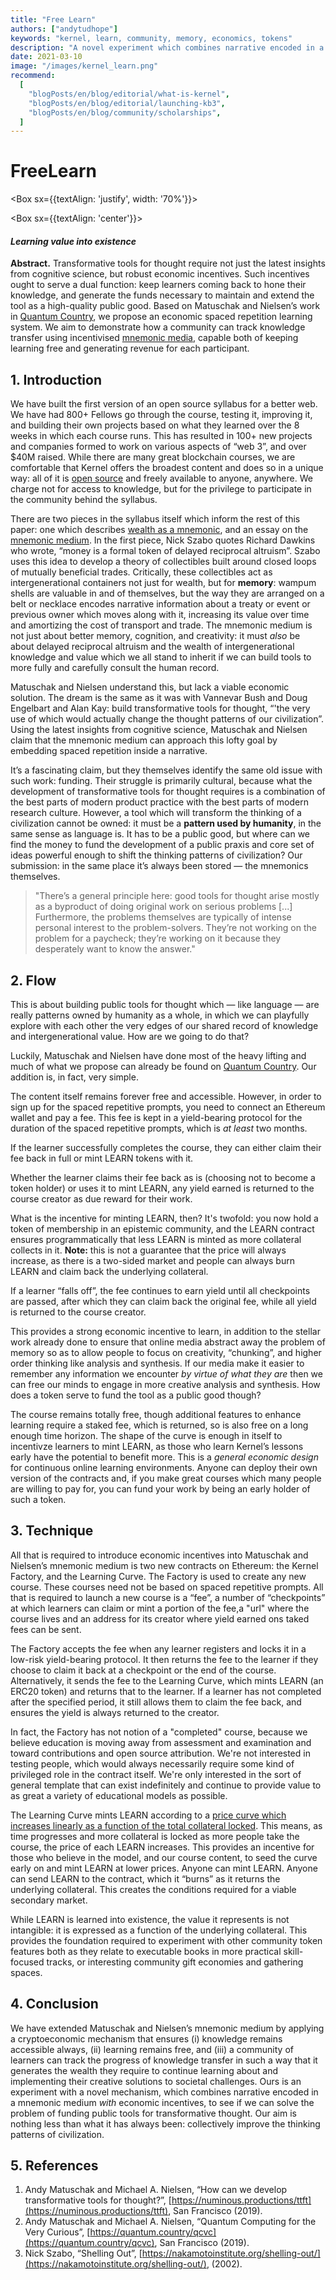 ```yaml
---
title: "Free Learn"
authors: ["andytudhope"]
keywords: "kernel, learn, community, memory, economics, tokens"
description: "A novel experiment which combines narrative encoded in a mnemonic medium with economic incentives to see if we can solve the problem of funding public tools for transformative thought."
date: 2021-03-10
image: "/images/kernel_learn.png"
recommend:
  [
    "blogPosts/en/blog/editorial/what-is-kernel",
    "blogPosts/en/blog/editorial/launching-kb3",
    "blogPosts/en/blog/community/scholarships",
  ]
---
```


# FreeLearn

<Aligner center>

<Box sx={{textAlign: 'justify', width: '70%'}}>

<Box sx={{textAlign: 'center'}}>

#### _Learning value into existence_

</Box>

**Abstract.** Transformative tools for thought require not just the latest insights from cognitive science, but robust economic incentives. Such incentives ought to serve a dual function: keep learners coming back to hone their knowledge, and generate the funds necessary to maintain and extend the tool as a high-quality public good. Based on Matuschak and Nielsen’s work in [Quantum Country](https://quantum.country/), we propose an economic spaced repetition learning system. We aim to demonstrate how a community can track knowledge transfer using incentivised [mnemonic media](https://numinous.productions/ttft), capable both of keeping learning free and generating revenue for each participant.

</Box>

</Aligner>

## 1. Introduction

We have built the first version of an open source syllabus for a better web. We have had 800+ Fellows go through the course, testing it, improving it, and building their own projects based on what they learned over the 8 weeks in which each course runs. This has resulted in 100+ new projects and companies formed to work on various aspects of “web 3”, and over $40M raised. While there are many great blockchain courses, we are comfortable that Kernel offers the broadest content and does so in a unique way: all of it is [open source](https://github.com/kernel-community/kernel) and freely available to anyone, anywhere. We charge not for access to knowledge, but for the privilege to participate in the community behind the syllabus. 

There are two pieces in the syllabus itself which inform the rest of this paper: one which describes [wealth as a mnemonic](/learn/module-2/shelling-out/#communicative-wealth), and an essay on the [mnemonic medium](/learn/module-3/remember/#the-mnemonic-medium). In the first piece, Nick Szabo quotes Richard Dawkins who wrote, “money is a formal token of delayed reciprocal altruism”. Szabo uses this idea to develop a theory of collectibles built around closed loops of mutually beneficial trades. Critically, these collectibles act as intergenerational containers not just for wealth, but for **memory**: wampum shells are valuable in and of themselves, but the way they are arranged on a belt or necklace encodes narrative information about a treaty or event or previous owner which moves along with it, increasing its value over time and amortizing the cost of transport and trade. The mnemonic medium is not just about better memory, cognition, and creativity: it must _also_ be about delayed reciprocal altruism and the wealth of intergenerational knowledge and value which we all stand to inherit if we can build tools to more fully and carefully consult the human record.

Matuschak and Nielsen understand this, but lack a viable economic solution. The dream is the same as it was with Vannevar Bush and Doug Engelbart and Alan Kay: build transformative tools for thought, “'the very use of which would actually change the thought patterns of our civilization”. Using the latest insights from cognitive science, Matuschak and Nielsen claim that the mnemonic medium can approach this lofty goal by embedding spaced repetition inside a narrative.

It’s a fascinating claim, but they themselves identify the same old issue with such work: funding. Their struggle is primarily cultural, because what the development of transformative tools for thought requires is a combination of the best parts of modern product practice with the best parts of modern research culture. However, a tool which will transform the thinking of a civilization cannot be owned: it must be a **pattern used by humanity**, in the same sense as language is. It has to be a public good, but where can we find the money to fund the development of a public praxis and core set of ideas powerful enough to shift the thinking patterns of civilization? Our submission: in the same place it’s always been stored — the mnemonics themselves.

> "There’s a general principle here: good tools for thought arise mostly as a byproduct of doing original work on serious problems [...] Furthermore, the problems themselves are typically of intense personal interest to the problem-solvers. They’re not working on the problem for a paycheck; they’re working on it because they desperately want to know the answer."


## 2. Flow

This is about building public tools for thought which — like language — are really patterns owned by humanity as a whole, in which we can playfully explore with each other the very edges of our shared record of knowledge and intergenerational value. How are we going to do that?

Luckily, Matuschak and Nielsen have done most of the heavy lifting and much of what we propose can already be found on [Quantum Country](https://quantum.country/). Our addition is, in fact, very simple.

The content itself remains forever free and accessible. However, in order to sign up for the spaced repetitive prompts, you need to connect an Ethereum wallet and pay a fee. This fee is kept in a yield-bearing protocol for the duration of the spaced repetitive prompts, which is _at least_ two months. 

If the learner successfully completes the course, they can either claim their fee back in full or mint LEARN tokens with it.

<Process>

Whether the learner claims their fee back as is (choosing not to become a token holder) or uses it to mint LEARN, any yield earned is returned to the course creator as due reward for their work. 

What is the incentive for minting LEARN, then? It's twofold: you now hold a token of membership in an epistemic community, and the LEARN contract ensures programmatically that less LEARN is minted as more collateral collects in it. **Note:** this is not a guarantee that the price will always increase, as there is a two-sided market and people can always burn LEARN and claim back the underlying collateral. 

If a learner “falls off”, the fee continues to earn yield until all checkpoints are passed, after which they can claim back the original fee, while all yield is returned to the course creator.

</Process>

This provides a strong economic incentive to learn, in addition to the stellar work already done to ensure that online media abstract away the problem of memory so as to allow people to focus on creativity, “chunking”, and higher order thinking like analysis and synthesis. If our media make it easier to remember any information we encounter _by virtue of what they are_ then we can free our minds to engage in more creative analysis and synthesis. How does a token serve to fund the tool as a public good though?

The course remains totally free, though additional features to enhance learning require a staked fee, which is returned, so is also free on a long enough time horizon. The shape of the curve is enough in itself to incentivze learners to mint LEARN, as those who learn Kernel’s lessons early have the potential to benefit more. This is a _general economic design_ for continuous online learning environments. Anyone can deploy their own version of the contracts and, if you make great courses which many people are willing to pay for, you can fund your work by being an early holder of such a token.

## 3. Technique

All that is required to introduce economic incentives into Matuschak and Nielsen’s mnemonic medium is two new contracts on Ethereum: the Kernel Factory, and the Learning Curve. The Factory is used to create any new course. These courses need not be based on spaced repetitive prompts. All that is required to launch a new course is a “fee”, a number of “checkpoints” at which learners can claim or mint a portion of the fee,a "url" where the course lives and an address for its creator where yield earned ons taked fees can be sent.

The Factory accepts the fee when any learner registers and locks it in a low-risk yield-bearing protocol. It then returns the fee to the learner if they choose to claim it back at a checkpoint or the end of the course. Alternatively, it sends the fee to the Learning Curve, which mints LEARN (an ERC20 token) and returns that to the learner. If a learner has not completed after the specified period, it still allows them to claim the fee back, and ensures the yield is always returned to the creator. 

In fact, the Factory has not notion of a "completed" course, because we believe education is moving away from assessment and examination and toward contributions and open source attribution. We're not interested in testing people, which would always necessarily require some kind of privileged role in the contract itself. We're only interested in the sort of general template that can exist indefinitely and continue to provide value to as great a variety of educational models as possible.

The Learning Curve mints LEARN according to a [price curve which increases linearly as a function of the total collateral locked](https://docs.google.com/spreadsheets/d/1hjWFGPC_B9D7b6iI00DTVVLrqRFv3G5zFNiCBS7y_V8/edit?usp=sharing). This means, as time progresses and more collateral is locked as more people take the course, the price of each LEARN increases. This provides an incentive for those who believe in the model, and our course content, to seed the curve early on and mint LEARN at lower prices. Anyone can mint LEARN. Anyone can send LEARN to the contract, which it “burns” as it returns the underlying collateral. This creates the conditions required for a viable secondary market. 

While LEARN is learned into existence, the value it represents is not intangible: it is expressed as a function of the underlying collateral. This provides the foundation required to experiment with other community token features both as they relate to executable books in more practical skill-focused tracks, or interesting community gift economies and gathering spaces.

## 4. Conclusion

We have extended Matuschak and Nielsen’s mnemonic medium by applying a cryptoeconomic mechanism that ensures (i) knowledge remains accessible always, (ii) learning remains free, and (iii) a community of learners can track the progress of knowledge transfer in such a way that it generates the wealth they require to continue learning about and implementing their creative solutions to societal challenges. Ours is an experiment with a novel mechanism, which combines narrative encoded in a mnemonic medium _with_ economic incentives, to see if we can solve the problem of funding public tools for transformative thought. Our aim is nothing less than what it has always been: collectively improve the thinking patterns of civilization.

## 5. References

1. Andy Matuschak and Michael A. Nielsen, “How can we develop transformative tools for thought?”, [https://numinous.productions/ttft](https://numinous.productions/ttft), San Francisco (2019).
2. Andy Matuschak and Michael A. Nielsen, “Quantum Computing for the Very Curious”, [https://quantum.country/qcvc](https://quantum.country/qcvc), San Francisco (2019).
3. Nick Szabo, “Shelling Out”, [https://nakamotoinstitute.org/shelling-out/](https://nakamotoinstitute.org/shelling-out/), (2002).


